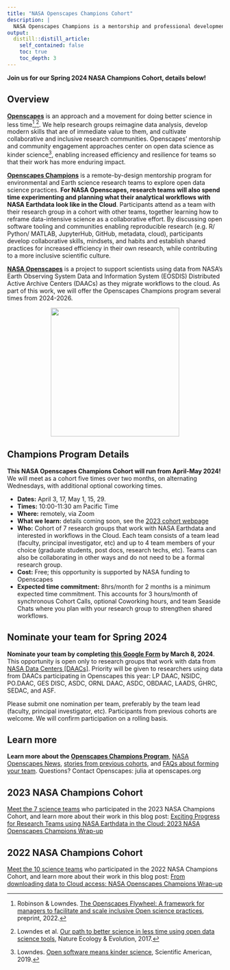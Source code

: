 ```yaml
---
title: "NASA Openscapes Champions Cohort"
description: |
  NASA Openscapes Champions is a mentorship and professional development opportunity for research teams using data from NASA Distributed Active Archive Centers (DAACs) and interested in open science and migrating their analytical workflows to the cloud. 
output:
  distill::distill_article:
    self_contained: false
    toc: true
    toc_depth: 3
---
```


**Join us for our Spring 2024 NASA Champions Cohort, details below!**

<!---**Details for our Spring 2024 NASA Champions Cohort will be available in February!** --->


## Overview

[**Openscapes**](https://openscapes.org) is an approach and a movement for doing better science in less time[^1],[^2]. We help research groups reimagine data analysis, develop modern skills that are of immediate value to them, and cultivate collaborative and inclusive research communities. Openscapes' mentorship and community engagement approaches center on open data science as kinder science[^3], enabling increased efficiency and resilience for teams so that their work has more enduring impact.

[^1]: Robinson & Lowndes. [The Openscapes Flywheel: A framework for managers to facilitate and scale inclusive Open science practices](https://eartharxiv.org/repository/view/4560/), preprint, 2022.

[^2]: Lowndes et al. [Our path to better science in less time using open data science tools](https://nature.com/articles/s41559-017-0160), Nature Ecology & Evolution, 2017.

[^3]: Lowndes. [Open software means kinder science](https://blogs.scientificamerican.com/observations/open-software-means-kinder-science), Scientific American, 2019.

[**Openscapes Champions**](https://openscapes.org/champions) is a remote-by-design mentorship program for environmental and Earth science research teams to explore open data science practices. **For NASA Openscapes, research teams will also spend time experimenting and planning what their analytical workflows with NASA Earthdata look like in the Cloud**. Participants attend as a team with their research group in a cohort with other teams, together learning how to reframe data-intensive science as a collaborative effort. By discussing open software tooling and communities enabling reproducible research (e.g. R/ Python/ MATLAB, JupyterHub, GitHub, metadata, cloud), participants develop collaborative skills, mindsets, and habits and establish shared practices for increased efficiency in their own research, while contributing to a more inclusive scientific culture.

[**NASA Openscapes**](https://nasa-openscapes.github.io) is a project to support scientists using data from NASA's Earth Observing System Data and Information System (EOSDIS) Distributed Active Archive Centers (DAACs) as they migrate workflows to the cloud. As part of this work, we will offer the Openscapes Champions program several times from 2024-2026.

<center><img src="images/nasa-openscapes.png" width="300px"/></center>

## Champions Program Details

<!---*details coming soon for April-June 2024*--->

**This NASA Openscapes Champions Cohort will run from April-May 2024!** We will meet as a cohort five times over two months, on alternating Wednesdays, with additional optional coworking times. 

-   **Dates:** April 3, 17, May 1, 15, 29.
-   **Times:** 10:00-11:30 am Pacific Time
-   **Where:** remotely, via Zoom
-   **What we learn:** details coming soon, see the [2023 cohort webpage](https://nasa-openscapes.github.io/2023-nasa-champions/)
-   **Who:** Cohort of 7 research groups that work with NASA Earthdata and interested in workflows in the Cloud. Each team consists of a team lead (faculty, principal investigator, etc) and up to 4 team members of your choice (graduate students, post docs, research techs, etc). Teams can also be collaborating in other ways and do not need to be a formal research group.
-   **Cost:** Free; this opportunity is supported by NASA funding to Openscapes
-   **Expected time commitment:** 8hrs/month for 2 months is a minimum expected time commitment. This accounts for 3 hours/month of synchronous Cohort Calls, optional Coworking hours, and team Seaside Chats where you plan with your research group to strengthen shared workflows.

## Nominate your team for Spring 2024

**Nominate your team by completing [this Google Form](https://forms.gle/N5TuCwUXQPipL8Y77) by March 8, 2024**. This opportunity is open only to research groups that work with data from [NASA Data Centers [DAACs]](https://www.earthdata.nasa.gov/eosdis/daacs). Priority will be given to researchers using data from DAACs participating in Openscapes this year: LP DAAC, NSIDC, PO.DAAC, GES DISC, ASDC, ORNL DAAC, ASDC, OBDAAC, LAADS, GHRC, SEDAC, and ASF.

Please submit one nomination per team, preferably by the team lead (faculty, principal investigator, etc). Participants from previous cohorts are welcome. We will confirm participation on a rolling basis.

## Learn more

<!---

[eScience Hackweeks](https://escience.washington.edu/using-data-science/hackweeks/) share Openscapes' goals of supporting research teams with inclusive open science practices for data-intensive science, and our events are designed with complementary structure to support these goals. The Champions Program supports teams in discussion-based planning and mindsets and meets virtually for 1.5 hours every other week for 2 months. eScience Hackweeks support hands-on skillbuilding and projects and meet daily for 5-10 days. NASA Openscapes is partnering with eScience to share lessons learned and better support researchers together, and **we invite researchers to participate in both Openscapes Champions and eScience Hackweeks to learn and deepen your skills for long-term workflow change for modern science**. Upcoming Hackweeks: 

-   [https://icesat-2.hackweek.io](https://icesat-2.hackweek.io/)  Aug 7-11

-   [https://oceanhackweek.org](https://oceanhackweek.org/)  likely August

--->

**Learn more about the [Openscapes Champions Program](https://openscapes.org/champions)**, [NASA Openscapes News](news.qmd), [stories from previous cohorts](https://openscapes.org/blog#category=champions), and [FAQs about forming your team](https://openscapes.org/faq). Questions? Contact Openscapes: julia at openscapes.org



## 2023 NASA Champions Cohort

[Meet the 7 science teams](https://nasa-openscapes.github.io/2023-nasa-champions/) who participated in the 2023 NASA Champions Cohort, and learn more about their work in this blog post: [Exciting Progress for Research Teams using NASA Earthdata in the Cloud: 2023 NASA Openscapes Champions Wrap-up](https://nasa-openscapes.github.io/news/2023-08-01-nasa-champions/)

## 2022 NASA Champions Cohort

[Meet the 10 science teams](https://nasa-openscapes.github.io/2022-nasa-champions/) who participated in the 2022 NASA Champions Cohort, and learn more about their work in this blog post: [From downloading data to Cloud access: NASA Openscapes Champions Wrap-up](https://www.openscapes.org/blog/2022/05/12/nasa-2022-champions/)
